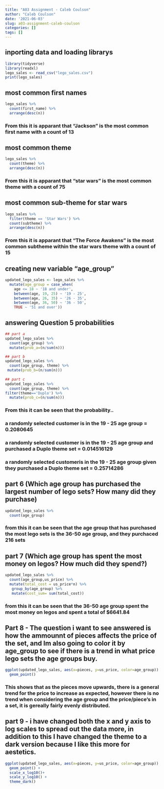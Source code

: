```yaml
---
title: "A03 Assignment - Caleb Coulson"
author: "Caleb Coulson"
date: '2021-06-03'
slug: a03-assignment-caleb-coulson
categories: []
tags: []
---
```


## inporting data and loading librarys
```r
library(tidyverse)
library(readxl)
lego_sales <- read_csv("lego_sales.csv")
print(lego_sales)
```

## most common first names 
```r
lego_sales %>%
  count(first_name) %>%
  arrange(desc(n))
```
### From this it is apparant that "Jackson" is the most common first name with a count of 13

## most common theme
```r
lego_sales %>%
  count(theme) %>%
  arrange(desc(n))
```
### From this it is apparant that "star wars" is the most common theme with a count of 75


## most common sub-theme for star wars
```r
lego_sales %>%
  filter(theme == 'Star Wars') %>%
  count(subtheme) %>%
  arrange(desc(n))
```
### From this it is apparant that "The Force Awakens" is the most common subtheme within the star wars theme with a count of 15

## creating new variable "age_group"
```r
updated_lego_sales <- lego_sales %>%
  mutate(age_group = case_when(
    age <= 18 ~ '18 and under',
    between(age, 19, 25) ~ '19 - 25',
    between(age, 26, 35) ~ '26 - 35',
    between(age, 36, 50) ~ '36 - 50',
    TRUE ~ '51 and over'))
```

## answering Question 5 probabilities
```r
## part a
updated_lego_sales %>%
  count(age_group) %>%
  mutate(prob_a=(n/sum(n)))

## part b
updated_lego_sales %>%
  count(age_group, theme) %>%
 mutate(prob_b=(n/sum(n)))
 
## part c
updated_lego_sales %>%
  count(age_group, theme) %>%
filter(theme=='Duplo') %>%
  mutate(prob_c=(n/sum(n)))

```
### From this it can be seen that the probability..
### a randomly selected customer is in the 19 - 25 age group = 0.2080645
### a randomly selected customer is in the 19 - 25 age group and purchased a Duplo theme set = 0.014516129
###  a randomly selected customeris in the 19 - 25 age group given they purchased a Duplo theme set = 0.25714286	

## part 6 (Which age group has purchased the largest number of lego sets? How many did they purchase)
```r
updated_lego_sales %>%
  count(age_group)
```
### from this it can be seen that the age group that has purchased the most lego sets is the 36-50 age group, and they purchaced 216 sets

## part 7 (Which age group has spent the most money on legos? How much did they spend?)
```r
updated_lego_sales %>%
  count(age_group,us_price) %>%
  mutate(total_cost = us_price*n) %>%
   group_by(age_group) %>%
   mutate(cost_sum= sum(total_cost))
```
### from this it can be seen that the 36-50 age group spent the most money on legos and spent a total of $6641.84


## Part 8 - The question i want to see answered is how the ammounnt of pieces affects the price of the set, and Im also going to color it by age_group to see if there is a trend in what price lego sets the age groups buy.
```r
ggplot(updated_lego_sales, aes(x=pieces, y=us_price, color=age_group)) +
  geom_point() 
```

### This shows that as the pieces move upwards, there is a general trend for the price to increase as expected, however there is no trend when considering the age group and the price/piece's in a set, it is gereally fairly evenly distributed.


## part 9 - i have changed both the x and y axis to log scales to spread out the data more, in addition to this I have changed the theme to a dark version because I like this more for aestetics.
```r
ggplot(updated_lego_sales, aes(x=pieces, y=us_price, color=age_group)) +
  geom_point() +
  scale_x_log10()+
  scale_y_log10() + 
  theme_dark()
```

